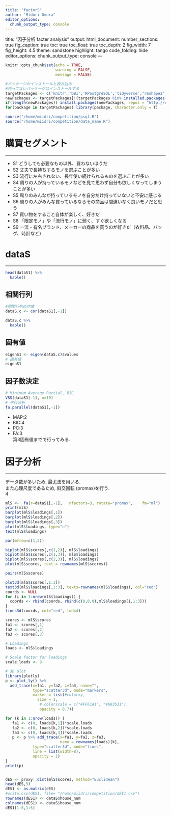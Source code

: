 ```yaml
---
title: "factorS"
author: "Midori Omura"
editor_options: 
  chunk_output_type: console
---
```

title: "因子分析 facter analysis"
output:
  html_document:
    number_sections: true
    fig_caption: true
    toc: true
    toc_float: true
    toc_depth: 2
    fig_width: 7
    fig_height: 4.5
    theme: sandstone
    highlight: tango
    code_folding: hide
editor_options: 
  chunk_output_type: console
---

```r
knitr::opts_chunk$set(echo = TRUE, 
                      warning = FALSE,
                      message = FALSE)
```


```r
#パッケージのインストールと読み込み
#持ってないパッケージはインストールする
targetPackages <- c('knitr','DBI','RPostgreSQL','tidyverse',"reshape2","lubridate","dbplot","DT","gridExtra","fmsb","corrplot","graphics","GGally","psych", "GPArotation","proxy","DistatisR", "rgl","scatterplot3d") 
newPackages <- targetPackages[!(targetPackages %in% installed.packages()[,"Package"])]
if(length(newPackages)) install.packages(newPackages, repos = "http://cran.us.r-project.org")
for(package in targetPackages) library(package, character.only = T)

source("/home/miidri/competition/psql.R")
source("/home/miidri/competition/data_name.R")
```


# 購買セグメント 
***
- S1 どうしても必要なもの以外、買わないほうだ
- S2 丈夫で長持ちするモノを選ぶことが多い
- S3 流行に左右されない、長年使い続けられるものを選ぶことが多い
- S4 周りの人が持っているモノなどを見て思わず自分も欲しくなってしまうことが多い
- S5 周りのみんなが持っているモノを自分だけ持っていないと不安に感じる
- S6 周りの人がみんな買っているならその商品は間違いなく良いモノだと思う
- S7 買い物をすること自体が楽しく、好きだ
- S8 「限定モノ」や「流行モノ」に弱く、すぐ欲しくなる
- S9 一流・有名ブランド、メーカーの商品を買うのが好きだ（衣料品、バッグ、時計など）

# dataS
***

```r
head(dataS1) %>% 
  kable()
```


## 相関行列
```r
#相関行列の作成
dataS.c <- cor(dataS1[,-1])

dataS.c %>% 
  kable()
```
  
## 固有値
```r
eigenS1 <- eigen(dataS.c)$values
# 固有値
eigenS1
```

## 因子数決定
```r
# Minimum Average Partial, BIC
VSS(dataS1[-1], n=10)
# 平行分析
fa.parallel(dataS1[,-1])
```
  
- MAP:2  
- BIC:4  
- PC:3  
- FA:3  
第3固有値までで行ってみる.

# 因子分析
***  
データ数が多いため, 最尤法を用いる.  
また心理尺度であるため, 斜交回転 (promax)を行う.  
4
```r
mlS	<-	fa(r=dataS1[,-1],	nfactors=3,	rotate="promax",	fm="ml")
print(mlS)
barplot(mlS$loadings[,1]) 
barplot(mlS$loadings[,2]) 
barplot(mlS$loadings[,3]) 
plot(mlS$loadings, type="n")
text(mlS$loadings) 
```


```r
par(mfrow=c(1,2)) 

biplot(mlS$scores[,c(1,2)], mlS$loadings)
biplot(mlS$scores[,c(1,3)], mlS$loadings)
biplot(mlS$scores[,c(2,3)], mlS$loadings)
plot(mlS$scores, text = rownames(mlS$scores))

pairs(mlS$scores)

plot3d(mlS$scores[,1:3])
text3d(mlS$loadings[,1:3], texts=rownames(mlS$loadings), col="red")
coords <- NULL
for (i in 1:nrow(mlS$loadings)) {
  coords <- rbind(coords, rbind(c(0,0,0),mlS$loadings[i,1:3]))
}
lines3d(coords, col="red", lwd=4)
```

```r

scores <- mlS$scores
fa1 <- scores[,1]
fa2 <- scores[,2]
fa3 <- scores[,3]

# Loadings
loads <- mlS$loadings

# Scale factor for loadings
scale.loads <- 9

# 3D plot
library(plotly)
p <- plot_ly() %>%
  add_trace(x=fa1, y=fa2, z=fa3, name="",
            type="scatter3d", mode="markers",
            marker = list(#color=y,
              size = 1,
               # colorscale = c("#FFE1A1", "#683531"), 
               opacity = 0.7)) 

for (k in 1:nrow(loads)) {
   fa1 <- c(0, loads[k,1])*scale.loads
   fa2 <- c(0, loads[k,2])*scale.loads
   fa3 <- c(0, loads[k,3])*scale.loads
   p <- p %>% add_trace(x=fa1, y=fa2, z=fa3,
                        name = rownames(loads)[k],
            type="scatter3d", mode="lines",
            line = list(width=8),
            opacity = 1)
}
print(p)



```

```r
dES <- proxy::dist(mlS$scores, method="Euclidean")
head(dES,5)
dES1 <- as.matrix(dES)
#write.csv(dES1, file= "/home/miidri/competition/dEI1.csv")
rownames(dES1) <- dataS$house_num
colnames(dES1) <- dataS$house_num
dES1[1:5,1:5]
```